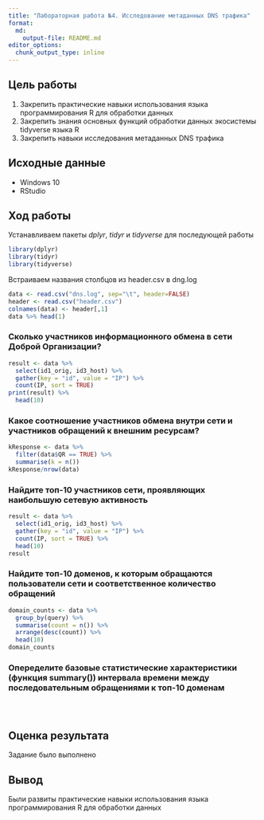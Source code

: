 ```yaml
---
title: "Лабораторная работа №4. Исследование метаданных DNS трафика"
format:   
  md:
    output-file: README.md
editor_options: 
  chunk_output_type: inline
---
```


## Цель работы

1. Закрепить практические навыки использования языка программирования R для обработки данных
2. Закрепить знания основных функций обработки данных экосистемы tidyverse языка R
3. Закрепить навыки исследования метаданных DNS трафика

## Исходные данные

-   Windows 10
-   RStudio

## Ход работы

Устанавливаем пакеты *dplyr*, *tidyr* и *tidyverse* для последующей работы
```r
library(dplyr)
library(tidyr)
library(tidyverse)
```
 
Встраиваем названия столбцов из header.csv в dng.log
```r
data <- read.csv("dns.log", sep="\t", header=FALSE)
header <- read.csv("header.csv")
colnames(data) <- header[,1]
data %>% head(1)
```
### Сколько участников информационного обмена в сети Доброй Организации?
```r
result <- data %>%
  select(id1_orig, id3_host) %>%
  gather(key = "id", value = "IP") %>%
  count(IP, sort = TRUE)
print(result) %>%
  head(10)
```


### Какое соотношение участников обмена внутри сети и участников обращений к внешним ресурсам?
```r
kResponse <- data %>%
  filter(data$QR == TRUE) %>%
  summarise(k = n())
kResponse/nrow(data)
```

### Найдите топ-10 участников сети, проявляющих наибольшую сетевую активность
```r
result <- data %>%
  select(id1_orig, id3_host) %>%
  gather(key = "id", value = "IP") %>%
  count(IP, sort = TRUE) %>%
  head(10)
result
```

### Найдите топ-10 доменов, к которым обращаются пользователи сети и соответственное количество обращений
```r
domain_counts <- data %>%
  group_by(query) %>%
  summarise(count = n()) %>%
  arrange(desc(count)) %>%
  head(10)
domain_counts
```

### Опеределите базовые статистические характеристики (функция summary()) интервала времени между последовательным обращениями к топ-10 доменам
```r

```








```r

```







```r

```








## Оценка результата

Задание было выполнено

## Вывод

Были развиты практические навыки использования языка программирования R для обработки данных
